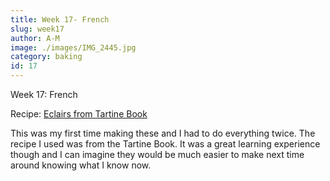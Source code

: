 ```yaml
---
title: Week 17- French
slug: week17
author: A-M
image: ./images/IMG_2445.jpg
category: baking
id: 17
---
```


<div className="main-page-container">
  <p className="main-page-header">Week 17: French</p>
  <p className="sub-header-cream">Recipe:  <a
    className="category-link baking" href="https://www.amazon.com/Tartine-Elisabeth-M-Prueitt/dp/0811851508/ref=sr_1_1?ie=UTF8&qid=1429653555&sr=8-1&keywords=tartine+cookbook"
  >
 Eclairs from Tartine Book
  </a>  </p>

  <p className="post-text">
 This was my first time making these and I had to do everything twice. The recipe I used was from the Tartine Book. It was a great learning experience though and I can imagine they would be much easier to make next time around knowing what I know now.
  </p>

</div>


